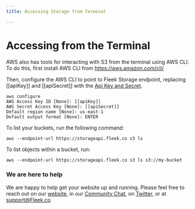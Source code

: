 ```yaml
---
title: Accessing Storage from Terminal

---
```


# Accessing from the Terminal
AWS also has tools for interacting with S3 from the terminal using AWS CLI. To do this, first install AWS CLI from https://aws.amazon.com/cli/

Then, configure the AWS CLI to point to Fleek Storage endpoint, replacing [[apiKey]] and [[apiSecret]] with the [Api Key and Secret](/StorageSDK/GettingApiKeys).

```
aws configure
AWS Access Key ID [None]: [[apiKey]]
AWS Secret Access Key [None]: [[apiSecret]]
Default region name [None]: us-east-1
Default output format [None]: ENTER

```

To list your buckets, run the following command:

`aws --endpoint-url https://storageapi.fleek.co s3 ls`

To list objects within a bucket, run:

`aws --endpoint-url https://storageapi.fleek.co s3 ls s3://my-bucket`


### We are here to help

We are happy to help get your website up and running. Please feel free to reach out on our [website](https://Fleek.co), in our [Community Chat](https://join.slack.com/t/fleek-public/shared_invite/zt-bxna7y1d-PbVdut4rgHt5jM6Zjg9g9A), on [Twitter](https://twitter.com/FleekHQ), or at support@Fleek.co
